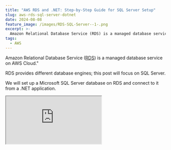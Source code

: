 ```yaml
---
title: "AWS RDS and .NET: Step-by-Step Guide for SQL Server Setup"
slug: aws-rds-sql-server-dotnet
date: 2024-08-08
feature_image: /images/RDS-SQL-Server--1-.png
excerpt: >-
  Amazon Relational Database Service (RDS) is a managed database service on AWS Cloud. RDS provides different database engines; in this post, we will focus on SQL Server. We will set up a Microsoft SQL Server database on RDS and connect to it from a .NET application.
tags:
  - AWS
---
```

Amazon Relational Database Service ([RDS](https://aws.amazon.com/rds/)) is a managed database service on AWS Cloud."

RDS provides different database engines; this post will focus on SQL Server.

We will set up a Microsoft SQL Server database on RDS and connect to it from a .NET application.

<iframe src="https://www.youtube.com/embed/GDPenK6EJco?feature=oembed" />

RDS for SQL Server makes setting up, operating, and scaling SQL Server deployments in AWS easy.

AWS sponsors this post, which is part of my [AWS Series.](/blog/tag/aws/)

## Setting Up AWS RDS SQL Server Instance

Let's create our first RDS instance running SQL Server.

In the Amazon Console, navigate to the RDS section and select the 'Create database' button.

<Figure src="/images/image.png" caption="Create a database from AWS Console under the RDS" />

The Create database takes you to a new page where you can configure the details of the RDS instance.

Let's choose the Microsoft SQL Server as our Database Engine.

![](/images/image-2.png)

The Standard option gives you full control over setting up the options, the SQL Server version, instance size, and other details.

The Easy option requires lesser manual configuration and uses recommended best-practice configurations.

It automatically suggests two database instance sizes depending on the workloads you are running—Production or Dev/Test.

![](/images/image-3.png)

Under Settings provide the DB instance identifier and the master credentials required to connect to the SQL instance.

<Figure src="/images/image-4.png" caption="AWS RDS SQL Server Settings and master credentials." />

You can manage the credentials in AWS Secrets Manager or self-manage.

The console also provides an option to auto-generate a password, which will appear on the summary page upon creation.

💡

__You can change the master password anytime by Modifying the instance once it's created from the AWS Console.__

The Standard Create option lets you choose the Instance machine and storage configurations.

<Figure src="/images/image-5.png" caption="You can choose the instance size and the amount of storage required based on your application needs." />

You can [increase the DB instance storage](https://docs.aws.amazon.com/AmazonRDS/latest/UserGuide/USER_PIOPS.StorageTypes.html#USER_PIOPS.ModifyingExisting) if you need additional storage.

The Connectivity section lets you choose the VPC configuration and firewall rules and controls access to the instance.

<Figure src="/images/image-6.png" caption="⚠️" />

__You cannot change the VPC after the database is created.__

For production workloads, you should restrict access to your database instance to only the applications that require access.

For this post, I will set the public access to 'Yes' since I need to connect to it from a .NET application running outside the VPC.

<Figure src="/images/image-7.png" caption="Public access to RDS SQL Server instance assigns a public IP address to the database." />

This covers the main settings you must know when creating an RDS SQL Server instance.

Create the database!

<Figure src="/images/image-8.png" caption="RDS SQL Server database" />

## Connecting To AWS RDS SQL Server using Azure Data Studio

To interact with RDS SQL Server instance you can use various IDEs, such as [SSMS](https://learn.microsoft.com/en-us/sql/ssms/download-sql-server-management-studio-ssms?view=sql-server-ver16), [Azure Data Studio](https://azure.microsoft.com/en-au/products/data-studio), [Jetbrains DataGrip](https://www.jetbrains.com/datagrip/), etc.

You can use the server connection details from the RDS instance in the AWS Console.

<Figure src="/images/image-10-1.png" caption="RDS SQL Server Instance details in AWS Console." />

Below, I am using Azure Data Studio to connect to it, and here's how adding a new connection looks.

<Figure src="/images/image-9.png" caption="Azure Data Studio connect to RDS SQL Server" />

## Connecting to AWS RDS SQL Server from .NET Application

To connect to the RDS instance from a .NET application, we can use the [SqlConnection class](https://learn.microsoft.com/en-us/dotnet/api/system.data.sqlclient.sqlconnection?view=netframework-4.8.1).

I also use [Dapper](https://www.learndapper.com/), a lightweight ORM framework that provides extension methods on the SqlConnection class to translate the SQL query result into first-class C# objects.

The code below shows the updated ASP NET API Controller, which talks to the RDS database to retrieve weather data information.

```csharp
string connectionString = builder.Configuration.GetConnectionString("RDSConnectionString");

app.MapGet("/weatherforecast", async () =>
    {
        using var connection = new SqlConnection(connectionString);
        var forecasts = await connection
            .QueryAsync<WeatherForecast>(
                 "SELECT Date, TemperatureC, Summary FROM WeatherForecasts");
        
        return Results.Ok(forecasts);
    })
    .WithName("GetWeatherForecast")
    .WithOpenApi();

```

_I created a database and a table with some dummy weather forecast data for this to work!_